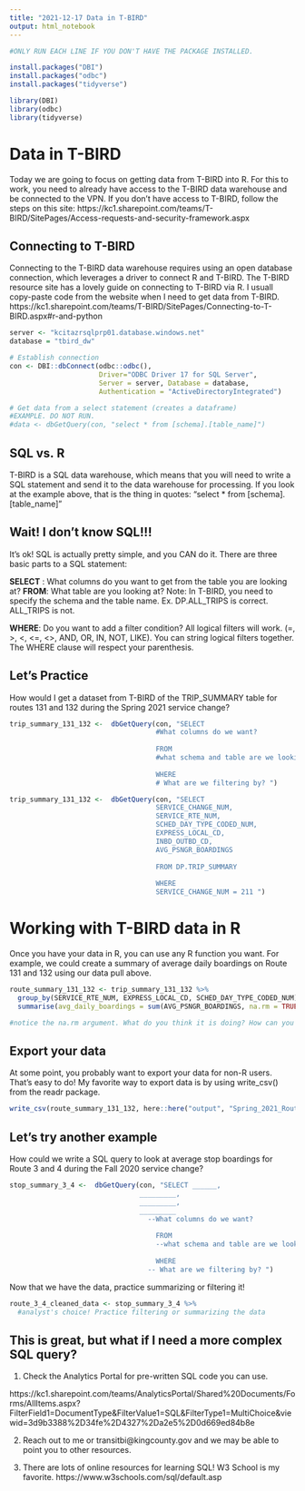 ```yaml
---
title: "2021-12-17 Data in T-BIRD"
output: html_notebook
---
```


```r
#ONLY RUN EACH LINE IF YOU DON'T HAVE THE PACKAGE INSTALLED. 

install.packages("DBI")
install.packages("odbc")
install.packages("tidyverse")

```

```r

library(DBI)
library(odbc)
library(tidyverse)

```

# Data in T-BIRD

Today we are going to focus on getting data from T-BIRD into R. For this to work, you need to already have access to the T-BIRD data warehouse and be connected to the VPN. If you don't have access to T-BIRD, follow the steps on this site: https://kc1.sharepoint.com/teams/T-BIRD/SitePages/Access-requests-and-security-framework.aspx


## Connecting to T-BIRD

Connecting to the T-BIRD data warehouse requires using an open database connection, which leverages a driver to connect R and T-BIRD. The T-BIRD resource site has a lovely guide on connecting to T-BIRD via R. I usuall copy-paste code from the website when I need to get data from T-BIRD.  https://kc1.sharepoint.com/teams/T-BIRD/SitePages/Connecting-to-T-BIRD.aspx#r-and-python

```r
server <- "kcitazrsqlprp01.database.windows.net"
database = "tbird_dw"

# Establish connection
con <- DBI::dbConnect(odbc::odbc(), 
                      Driver="ODBC Driver 17 for SQL Server",
                      Server = server, Database = database,
                      Authentication = "ActiveDirectoryIntegrated")

# Get data from a select statement (creates a dataframe)
#EXAMPLE. DO NOT RUN. 
#data <- dbGetQuery(con, "select * from [schema].[table_name]")
```


## SQL vs. R

T-BIRD is a SQL data warehouse, which means that you will need to write a SQL statement and send it to the data warehouse for processing. If you look at the example above, that is the thing in quotes: "select * from [schema].[table_name]"


## Wait! I don't know SQL!!!


It's ok! SQL is actually pretty simple, and you CAN do it. There are three basic parts to a SQL statement: 

**SELECT** : What columns do you want to get from the table you are looking at? 
**FROM**: What table are you looking at? Note: In T-BIRD, you need to specify the schema and the table name. Ex. DP.ALL_TRIPS is correct. ALL_TRIPS is not. 

**WHERE**: Do you want to add a filter condition? All logical filters will work. (=, >, <, <=, <>, AND, OR, IN, NOT, LIKE). You can string logical filters together. The WHERE clause will respect your parenthesis. 

## Let's Practice

How would I get a dataset from T-BIRD of the TRIP_SUMMARY table for routes 131 and 132 during the Spring 2021 service change? 

```r
trip_summary_131_132 <-  dbGetQuery(con, "SELECT 
                                    #What columns do we want?
                                    
                                    FROM 
                                    #what schema and table are we looking at? 
                                    
                                    WHERE
                                    # What are we filtering by? ")


```


```r
trip_summary_131_132 <-  dbGetQuery(con, "SELECT 
                                    SERVICE_CHANGE_NUM, 
                                    SERVICE_RTE_NUM, 
                                    SCHED_DAY_TYPE_CODED_NUM, 
                                    EXPRESS_LOCAL_CD, 
                                    INBD_OUTBD_CD, 
                                    AVG_PSNGR_BOARDINGS
                            
                                    FROM DP.TRIP_SUMMARY
                                    
                                    WHERE
                                    SERVICE_CHANGE_NUM = 211 ")


```



# Working with T-BIRD data in R

Once you have your data in R, you can use any R function you want. For example, we could create a summary of average daily boardings on Route 131 and 132 using our data pull above. 

```r
route_summary_131_132 <- trip_summary_131_132 %>% 
  group_by(SERVICE_RTE_NUM, EXPRESS_LOCAL_CD, SCHED_DAY_TYPE_CODED_NUM) %>% 
  summarise(avg_daily_boardings = sum(AVG_PSNGR_BOARDINGS, na.rm = TRUE))

#notice the na.rm argument. What do you think it is doing? How can you find out?

```

## Export your data
 At some point, you probably want to export your data for non-R users. That's easy to do! My favorite way to export data is by using write_csv() from the readr package. 
 
```r
write_csv(route_summary_131_132, here::here("output", "Spring_2021_Route_131_132_summary.csv"))
```
 

## Let's try another example

How could we write a SQL query to look at average stop boardings for Route 3 and 4 during the Fall 2020 service change?

```r
stop_summary_3_4 <-  dbGetQuery(con, "SELECT ______, 
                                _________, 
                                _________, 
                                _________ 
                                  --What columns do we want?
                                    
                                    FROM 
                                    --what schema and table are we looking at? 
                                    
                                    WHERE
                                  -- What are we filtering by? ")


```

Now that we have the data, practice summarizing or filtering it!

```r

route_3_4_cleaned_data <- stop_summary_3_4 %>% 
  #analyst's choice! Practice filtering or summarizing the data
```


## This is  great, but what if I need a more complex SQL query? 

1. Check the Analytics Portal for pre-written SQL code you can use. 

https://kc1.sharepoint.com/teams/AnalyticsPortal/Shared%20Documents/Forms/AllItems.aspx?FilterField1=DocumentType&FilterValue1=SQL&FilterType1=MultiChoice&viewid=3d9b3388%2D34fe%2D4327%2Da2e5%2D0d669ed84b8e

2. Reach out to me or transitbi@kingcounty.gov and we may be able to point you to other resources. 

3. There are lots of online resources for learning SQL! W3 School is my favorite. https://www.w3schools.com/sql/default.asp